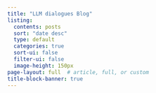 ```yaml
---
title: "LLM dialogues Blog"
listing:
  contents: posts
  sort: "date desc"
  type: default
  categories: true
  sort-ui: false
  filter-ui: false
  image-height: 150px
page-layout: full  # article, full, or custom
title-block-banner: true
---
```


